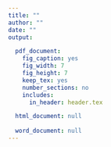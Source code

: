 ```yaml
---
title: ""
author: ""
date: ""
output:

  pdf_document:
    fig_caption: yes
    fig_width: 7
    fig_height: 7
    keep_tex: yes
    number_sections: no
    includes:
      in_header: header.tex

  html_document: null
  
  word_document: null
---
```


\listoffigures


\documentclass{article}
\usepackage[utf8]{inputenc}
\usepackage{graphicx}
\usepackage{lscape}
%\usepackage{hyperref}


\begin{document}

\listoffigures

\begin{figure}[htp]
    \centering
    \includegraphics[width=14cm]{Figure 1.pdf}
    \caption{Correlation between EPSPS-inhibitor resistant \textit{Amaranthus palmeri} individuals with phenotypic (glyphosate) and genotypic (\textit{EPSPS} gene amplification) resistance assays. Dots are color coded to indicate resistance to PPO inhibitors, based on genotypic assays ($\triangle$G210 mutation).}
    \label{fig:galaxy}
\end{figure}



\begin{landscape}
\begin{figure}[htp]
    \centering
    \includegraphics[height=10cm]{Figure 2.pdf}
    \caption{Correlation between PPO-inhibitor resistant \textit{Amaranthus palmeri} individuals with phenotypic (fomesafen [A] and lactofen [B]) and genotypic ($\triangle$G210 mutation) resistance assays.}
    \label{fig:galaxy}
\end{figure}
\end{landscape}
 
 
 
\begin{landscape}
\begin{figure}[htp]
    \centering
    \includegraphics[height=10cm]{Figure 3.pdf}
    \caption{Presence of EPSPS- and/or PPO-inhibitor resistance based on genotypic resistance assay in 51 \textit{Amaranthus palmeri} populations from southwestern Nebraska.}
    \label{fig:galaxy}
\end{figure}
\end{landscape}
 
 

\begin{figure}[htp]
    \centering
    \includegraphics[height=11cm]{Figure 4.pdf}
    \caption{Random forest analysis of likelihood of EPSPS-inhibitor resistance (genotypic assay) in \textit{Amaranthus palmeri} populations in response to mechanism of resistance, agronomic practices, and geographic location and weed demographics in southwestern Nebraska. Variables are ordered by importance measured using the Gini coefficient.}
    \label{fig:galaxy}
\end{figure}



\begin{landscape}
\begin{figure}[htp]
    \centering
    \includegraphics[height=12cm]{Figure 5.pdf}
    \caption{Percentage of diversty in current and previous crop where the EPSPS-(A) and PPO-(B) resistant \textit{Amaranthus palmeri} populations was found in southwestern Nebraska. Based on genotypic resistance assay, populations are grouped into EPSPS- or PPO-Resistant, EPSPS- or PPO-Segregating and EPSPS- or PPO-Susceptible representing \textit{A. palmeri} with all resistant, partially resistant, and no resistant individuals, respectively. Other crops are represented by snap beans}
    \label{fig:galaxy}
\end{figure}
\end{landscape}


 
\end{document}
